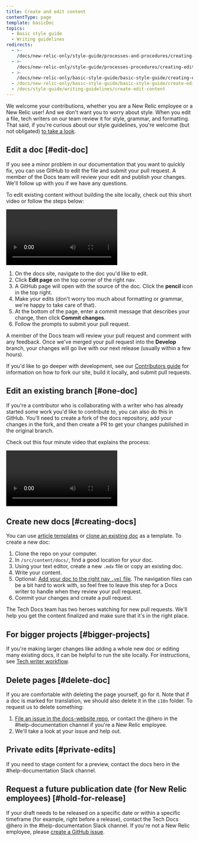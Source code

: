 ```yaml
---
title: Create and edit content
contentType: page
template: basicDoc
topics:
  - Basic style guide
  - Writing guidelines
redirects:
  - >-
    /docs/new-relic-only/style-guide/processes-and-procedures/creating-and-editing-content
  - >-
    /docs/new-relic-only/style-guide/processes-procedures/creating-editing-content
  - >-
    /docs/new-relic-only/basic-style-guide/basic-style-guide/creating-editing-content
  - /docs/new-relic-only/basic-style-guide/basic-style-guide/create-edit-content
  - /docs/style-guide/writing-guidelines/create-edit-content
---
```


We welcome your contributions, whether you are a New Relic employee or a New Relic user! And we don't want you to worry about style. When you edit a file, tech writers on our team review it for style, grammar, and formatting. That said, if you're curious about our style guidelines, you're welcome (but not obligated) [to take a look](/docs/style-guide/get-started/introduction-style-guide/).

## Edit a doc [#edit-doc]

If you see a minor problem in our documentation that you want to quickly fix, you can use GitHub to edit the file and submit your pull request. A member of the Docs team will review your edit and publish your changes. We'll follow up with you if we have any questions.

To edit existing content without building the site locally, check out this short video or follow the steps below:

<Video
  type="wistia"
  id="7hg3erav5p"
/>


1. On the docs site, navigate to the doc you'd like to edit.
2. Click **Edit page** on the top corner of the right nav.
3. A GitHub page will open with the source of the doc. Click the **pencil** icon in the top right.
4. Make your edits (don't worry too much about formatting or grammar, we're happy to take care of that).
5. At the bottom of the page, enter a commit message that describes your change, then click **Commit changes**.
6. Follow the prompts to submit your pull request.

A member of the Docs team will review your pull request and comment with any feedback. Once we've merged your pull request into the **Develop** branch, your changes will go live with our next release (usually within a few hours).

If you'd like to go deeper with development, see our [Contributors guide](https://github.com/newrelic/docs-website/blob/develop/CONTRIBUTING.md#editing-existing-pages) for information on how to fork our site, build it locally, and submit pull requests.

## Edit an existing branch [#one-doc]

If you're a contributor who is collaborating with a writer who has already started some work you'd like to contribute to, you can also do this in GitHub. You'll need to create a fork of the docs repository, add your changes in the fork, and then create a PR to get your changes published in the original branch.

Check out this four minute video that explains the process:

<Video
  type="wistia"
  id="poyranqlgs"
/>

## Create new docs [#creating-docs]

You can use [article templates](/docs/style-guide/article-templates) or [clone an existing doc](#clone-doc) as a template. To create a new doc:

1. Clone the repo on your computer.
2. In `/src/content/docs/`, find a good location for your doc.
3. Using your text editor, create a new `.mdx` file or copy an existing doc.
4. Write your content.
5. Optional: [Add your doc to the right nav `.yml` file](/docs/style-guide/processes-procedures/understand-edit-docs-site-structure/). The navigation files can be a bit hard to work with, so feel free to leave this step for a Docs writer to handle when they review your pull request.
6. Commit your changes and create a pull request.

The Tech Docs team has two heroes watching for new pull requests. We'll help you get the content finalized and make sure that it's in the right place.

## For bigger projects [#bigger-projects]

If you're making larger changes like adding a whole new doc or editing many existing docs, it can be helpful to run the site locally. For instructions, see [Tech writer workflow](/docs/style-guide/writer-workflow/tech-writer-workflow/).

## Delete pages [#delete-doc]

If you are comfortable with deleting the page yourself, go for it. Note that if a doc is marked for translation, we should also delete it in the `i18n` folder. To request us to delete something:

1. [File an issue in the docs-website repo](https://github.com/newrelic/docs-website/issues/new/choose), or contact the @hero in the #help-documentation channel if you're a New Relic employee.
2. We'll take a look at your issue and help out.

## Private edits [#private-edits]

If you need to stage content for a preview, contact the docs hero in the #help-documentation Slack channel.

## Request a future publication date (for New Relic employees) [#hold-for-release]

If your draft needs to be released on a specific date or within a specific timeframe (for example, right before a release), contact the Tech Docs @hero in the #help-documentation Slack channel. If you're not a New Relic employee, please [create a GitHub issue](https://github.com/newrelic/docs-website/issues/new/choose).
